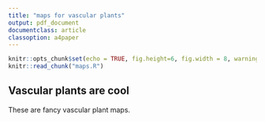 ```yaml
---
title: "maps for vascular plants"
output: pdf_document
documentclass: article
classoption: a4paper
---
```


```r
knitr::opts_chunk$set(echo = TRUE, fig.height=6, fig.width = 8, warning=FALSE)
knitr::read_chunk("maps.R")
```

## Vascular plants are cool

These are fancy vascular plant maps.

```r
```


```r

```
